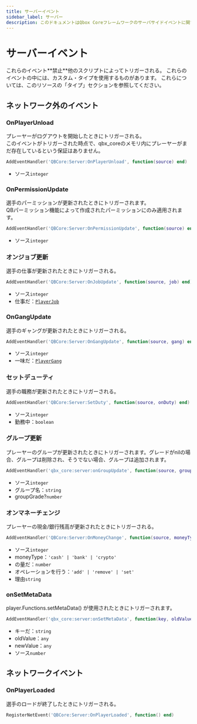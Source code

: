 ```yaml
---
title: サーバーイベント
sidebar_label: サーバー
description: このドキュメントはQbox Coreフレームワークのサーバサイドイベントに関する包括的なドキュメントを提供します。クライアント上でトリガーされる非ネットワークイベントとネットワークイベントの両方の概要を説明し、それらの目的、使用方法、関連するデータ構造（タイプ）の詳細を提供します。
---
```



# サーバーイベント

<Callout type="warning">
これらのイベント**禁止**他のスクリプトによってトリガーされる。

</Callout>

<Callout type="info">
これらのイベントの中には、カスタム・タイプを使用するものがあります。
これらについては、このリソースの「タイプ」セクションを参照してください。

</Callout>

## ネットワーク外のイベント

### OnPlayerUnload

プレーヤーがログアウトを開始したときにトリガーされる。\
このイベントがトリガーされた時点で、qbx_coreのメモリ内にプレーヤーがまだ存在しているという保証はありません。

```lua
AddEventHandler('QBCore:Server:OnPlayerUnload', function(source) end)
```

- ソース`integer`

### OnPermissionUpdate

選手のパーミッションが更新されたときにトリガーされます。\
QBパーミッション機能によって作成されたパーミッションにのみ適用されます。

```lua
AddEventHandler('QBCore:Server:OnPermissionUpdate', function(source) end)
```

- ソース`integer`

### オンジョブ更新

選手の仕事が更新されたときにトリガーされる。

```lua
AddEventHandler('QBCore:Server:OnJobUpdate', function(source, job) end)
```

- ソース`integer`
- 仕事だ：[`PlayerJob`](../types/player.mdx#playerjob)

### OnGangUpdate

選手のギャングが更新されたときにトリガーされる。

```lua
AddEventHandler('QBCore:Server:OnGangUpdate', function(source, gang) end)
```

- ソース`integer`
- 一味だ：[`PlayerGang`](../types/player.mdx#playergang)

### セットデューティ

選手の職務が更新されたときにトリガーされる。

```lua
AddEventHandler('QBCore:Server:SetDuty', function(source, onDuty) end)
```

- ソース`integer`
- 勤務中：`boolean`

### グループ更新

プレーヤーのグループが更新されたときにトリガーされます。グレードがnilの場合、グループは削除され、そうでない場合、グループは追加されます。

```lua
AddEventHandler('qbx_core:server:onGroupUpdate', function(source, groupName, groupGrade) end)
```

- ソース`integer`
- グループ名：`string`
- groupGrade?`number`

### オンマネーチェンジ

プレーヤーの現金/銀行残高が更新されたときにトリガーされる。

```lua
AddEventHandler('QBCore:Server:OnMoneyChange', function(source, moneyType, amount, operation, reason) end)
```

- ソース`integer`
- moneyType：`'cash' | 'bank' | 'crypto'`
- の量だ：`number`
- オペレーションを行う：`'add' | 'remove' | 'set'`
- 理由`string`

### onSetMetaData

player.Functions.setMetaData() が使用されたときにトリガーされます。

```lua
AddEventHandler('qbx_core:server:onSetMetaData', function(key, oldValue, newValue, source) end)
```

- キーだ：`string`
- oldValue：`any`
- newValue：`any`
- ソース`number`

## ネットワークイベント

### OnPlayerLoaded

選手のロードが終了したときにトリガーされる。

```lua
RegisterNetEvent('QBCore:Server:OnPlayerLoaded', function() end)
```
